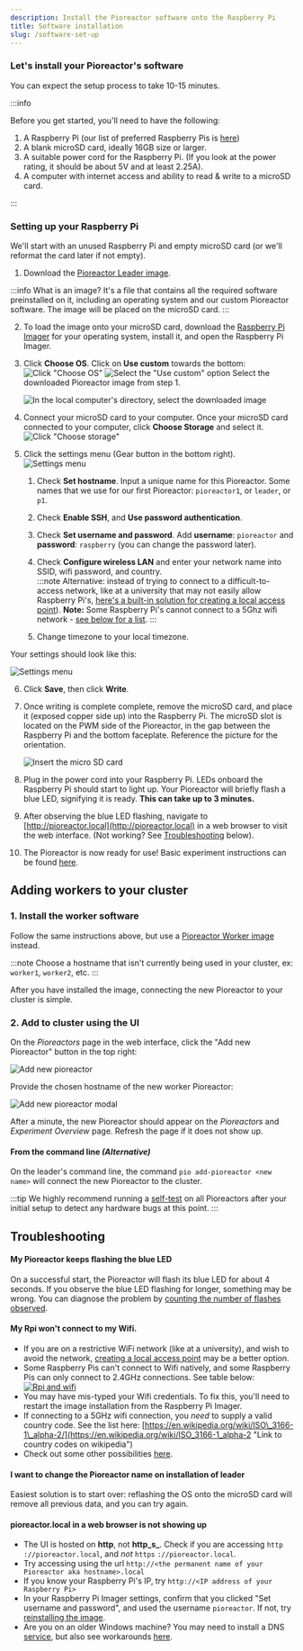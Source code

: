```yaml
---
description: Install the Pioreactor software onto the Raspberry Pi
title: Software installation
slug: /software-set-up
---
```




### Let's install your Pioreactor's software

You can expect the setup process to take 10-15 minutes.


:::info

Before you get started, you'll need to have the following:

1.  A Raspberry Pi (our list of preferred Raspberry Pis is [here](/user-guide/common-questions#what-raspberry-pi-hardware-can-i-use-i-see-raspberry-pi-1-2-3-4-a-b--zero---its-confusing))
2.  A blank microSD card, ideally 16GB size or larger.
3.  A suitable power cord for the Raspberry Pi. (If you look at the power rating, it should be about 5V and at least 2.25A).
4.  A computer with internet access and ability to read & write to a microSD card.

:::

### Setting up your Raspberry Pi


We'll start with an unused Raspberry Pi and empty microSD card (or we'll reformat the card later if not empty).

1. Download the [Pioreactor Leader image](https://github.com/pioreactor/pioreactor/releases/latest/download/pioreactor_leader_worker.img.zip).

:::info
What is an image? It's a file that contains all the required software preinstalled on it, including an operating system and our custom Pioreactor software. The image will be placed on the microSD card.
:::

2. To load the image onto your microSD card, download the [Raspberry Pi Imager](https://www.raspberrypi.org/software/) for your operating system, install it, and open the Raspberry Pi Imager.
3.  Click **Choose OS**. Click on **Use custom** towards the bottom:
    ![Click "Choose OS"](/img/user-guide/choose-os.png)
    ![Select the "Use custom" option](/img/user-guide/use_custom_image.png)
    Select the downloaded Pioreactor image from step 1.
	
    ![In the local computer's directory, select the downloaded image](/img/user-guide/select_new_image.png)
4. Connect your microSD card to your computer. Once your microSD card connected to your computer, click **Choose Storage** and select it.
    ![Click "Choose storage"](/img/user-guide/choose-storage.png)
5. Click the settings menu (Gear button in the bottom right).
	![Settings menu](/img/user-guide/rpi-click-settings.png)
    1. Check **Set hostname**. Input a unique name for this Pioreactor. Some names that we use for our first Pioreactor: `pioreactor1`, or `leader`, or `p1`.
    2. Check **Enable SSH**, and **Use password authentication**.
    3. Check **Set username and password**. Add **username**: `pioreactor` and **password**: `raspberry` (you can change the password later).
    4. Check **Configure wireless LAN** and enter your network name into SSID, wifi password, and country.  
	:::note
	Alternative: instead of trying to connect to a difficult-to-access network, like at a university that may not easily allow Raspberry Pi's, [here's a built-in solution for creating a local access point](/user-guide/local-access-point)). **Note:** Some Raspberry Pi's cannot connect to a 5Ghz wifi network - [see below for a list](/user-guide/software-set-up#my-rpi-wont-connect-to-my-wifi).
	:::
	
    5. Change timezone to your local timezone.

Your settings should look like this: 

  ![Settings menu](/img/user-guide/rpi-imager-settings.png)

6.  Click **Save**, then click **Write**.
7.  Once writing is complete complete, remove the microSD card, and place it (exposed copper side up) into the Raspberry Pi. The microSD slot is located on the PWM side of the Pioreactor, in the gap between the Raspberry Pi and the bottom faceplate. Reference the picture for the orientation. 

	![Insert the micro SD card](/img/user-guide/place-micro-sd-card.png)
8.  Plug in the power cord into your Raspberry Pi. LEDs onboard the Raspberry Pi should start to light up. Your Pioreactor will briefly flash a blue LED, signifying it is ready. **This can take up to 3 minutes.**
9. After observing the blue LED flashing, navigate to [http://pioreactor.local](http://pioreactor.local) in a web browser to visit the web interface. (Not working? See [Troubleshooting](#troubleshooting) below).
10. The Pioreactor is now ready for use! Basic experiment instructions can be found [here](/user-guide/prepare-vial-for-cultures). 

## Adding workers to your cluster

### 1. Install the worker software

Follow the same instructions above, but use a [Pioreactor Worker image](https://github.com/pioreactor/pioreactor/releases/latest/download/pioreactor_worker.img.zip) instead. 

:::note 
Choose a hostname that isn't currently being used in your cluster, ex: `worker1`, `worker2`, etc.
:::

After you have installed the image, connecting the new Pioreactor to your cluster is simple. 

### 2. Add to cluster using the UI

On the _Pioreactors_ page in the web interface, click the "Add new Pioreactor" button in the top right:

![Add new pioreactor](/img/user-guide/add_new_pioreactor.png)

Provide the chosen hostname of the new worker Pioreactor:

![Add new pioreactor modal](/img/user-guide/add_new_pioreactor_modal.png)



After a minute, the new Pioreactor should appear on the _Pioreactors_ and _Experiment Overview_ page. Refresh the page if it does not show up.

#### From the command line _(Alternative)_

On the leader's command line, the command `pio add-pioreactor <new name>` will connect the new Pioreactor to the cluster.

:::tip
We highly recommend running a [self-test](/user-guide/running-self-test) on all Pioreactors after your initial setup to detect any hardware bugs at this point. 
:::

## Troubleshooting

#### My Pioreactor keeps flashing the blue LED
On a successful start, the Pioreactor will flash its blue LED for about 4 seconds. If you observe the blue LED flashing for longer, something may be wrong. You can diagnose the problem by [counting the number of flashes observed](/user-guide/error-codes).



#### My Rpi won't connect to my Wifi.

*   If you are on a restrictive WiFi network (like at a university), and wish to avoid the network, [creating a local access point](/user-guide/local-access-point) may be a better option.
*   Some Raspberry Pis can't connect to Wifi natively, and some Raspberry Pis can only connect to 2.4GHz connections. See table below: [![Rpi and wifi](https://user-images.githubusercontent.com/884032/105118696-e945dd00-5a9c-11eb-91f5-0cc77cdc1422.png)](https://user-images.githubusercontent.com/884032/105118696-e945dd00-5a9c-11eb-91f5-0cc77cdc1422.png)[](https://user-images.githubusercontent.com/884032/105118696-e945dd00-5a9c-11eb-91f5-0cc77cdc1422.png)
*   You may have mis-typed your Wifi credentials. To fix this, you'll need to restart the image installation from the Raspberry Pi Imager.
*   If connecting to a 5GHz wifi connection, you _need_ to supply a valid country code. See the list here: [https://en.wikipedia.org/wiki/ISO\_3166-1\_alpha-2/](https://en.wikipedia.org/wiki/ISO_3166-1_alpha-2 "Link to country codes on wikipedia")
*   Check out some other possibilities [here](https://community.octoprint.org/t/wifi-setup-and-troubleshooting/184#heading--troubleshooting).


#### I want to change the Pioreactor name on installation of leader

Easiest solution is to start over: reflashing the OS onto the microSD card will remove all previous data, and you can try again.

#### pioreactor.local in a web browser is not showing up

*   The UI is hosted on **http**, not **http_s_**. Check if you are accessing `http` `://pioreactor.local`, and _not_ `https` `://pioreactor.local`.
*   Try accessing using the url `http://<the permanent name of your Pioreactor aka hostname>.local`
*   If you know your Raspberry Pi's IP, try `http://<IP address of your Raspberry Pi>`
*   In your Raspberry Pi Imager settings, confirm that you clicked "Set username and password", and used the username `pioreactor`. If not, try [reinstalling the image](/user-guide/software-set-up#setting-up-your-raspberry-pi).
*   Are you on an older Windows machine? You may need to install a DNS [service](https://learn.adafruit.com/bonjour-zeroconf-networking-for-windows-and-linux/overview#microsoft-windows-914263-8), but also see workarounds [here](https://github.com/OutsourcedGuru/octoprint-name-resolution-hacks).

